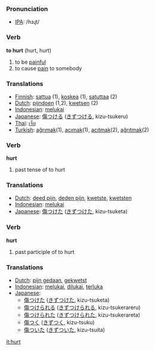 === Pronunciation ===
*[[w:IPA|IPA]]: /hɜɻt/

=== Verb ===

'''to hurt''' (hurt, hurt)

# to be [[painful]]
# to cause [[pain]] to somebody

=== Translations ===
*[[Finnish]]: [[sattua]] (1), [[koskea]] (1), [[satuttaa]] (2)
*[[Dutch]]: [[pijndoen]] (1,2), [[kwetsen]] (2)
*[[Indonesian]]: [[luka|melukai]]
*[[Japanese]]: [[傷つける]] ([[きずつける]], kizu-tsukeru)
*[[Thai]]: [[เจ็บ]]
*[[Turkish]]: [[ağrımak]](1), [[acımak]](1), [[acıtmak]](2), [[ağrıtmak]](2)

=== Verb ===

'''hurt'''

# past tense of to hurt

=== Translations ===
*[[Dutch]]: [[deed pijn]], [[deden pijn]], [[kwetste]], [[kwetsten]]
*[[Indonesian]]: [[luka|melukai]]
*[[Japanese]]: [[傷つけた]] ([[きずつけた]], kizu-tsuketa)

=== Verb ===

'''hurt'''

# past participle of to hurt

=== Translations ===
*[[Dutch]]: [[pijn gedaan]], [[gekwetst]]
*[[Indonesian]]: [[luka|melukai]], [[luka|dilukai]], [[luka|terluka]]
*[[Japanese]]:
** [[傷つけた]] ([[きずつけた]], kizu-tsuketa)
** [[傷つけられる]] ([[きずつけられる]], kizu-tsukerareru)
** [[傷つけられた]] ([[きずつけられた]], kizu-tsukerareta)
** [[傷つく]] ([[きずつく]], kizu-tsuku)
** [[傷ついた]] ([[きずついた]], kizu-tsuita)

[[it:hurt]]